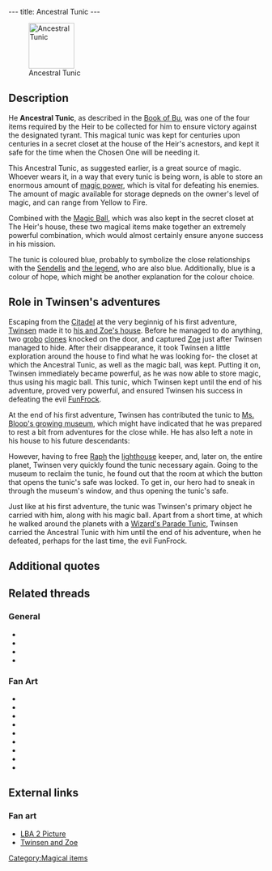 ---
title: Ancestral Tunic
---

[[Image:Tunic.gif|right|90px|thumb|Ancestral Tunic]]

{{Quote|
Quote=Tunic. With this magical symbol, you have just earned the first level of power.|
Character=Official description, Twinsen's first adventure}}

==Description==
He '''Ancestral Tunic''', as described in the [[Book of Bu]], was one of the four items required by the Heir to be collected for him to ensure victory against the designated tyrant. This magical tunic was kept for centuries upon centuries in a secret closet at the house of the Heir's acnestors, and kept it safe for the time when the Chosen One will be needing it.

This Ancestral Tunic, as suggested earlier, is a great source of magic. Whoever wears it, in a way that every tunic is being worn, is able to store an enormous amount of [[magic power]], which is vital for defeating his enemies. The amount of magic available for storage depneds on the owner's level of magic, and can range from Yellow to Fire.

Combined with the [[Magic Ball]], which was also kept in the secret closet at The Heir's house, these 
two magical items make together an extremely powerful combination, which would almost certainly ensure anyone success in his mission.

The tunic is coloured blue, probably to symbolize the close relationships with the [[Sendell|Sendells]] and [[the legend]], who are also blue. Additionally, blue is a colour of hope, which might be another explanation for the colour choice.

==Role in Twinsen's adventures==
Escaping from the [[Citadel]] at the very beginnig of his first adventure, [[Twinsen]] made it to [[Twinsen's house|his and Zoe's house]]. Before he managed to do anything, two [[grobo]] [[clones]] knocked on the door, and captured [[Zoe]] just after Twinsen managed to hide. After their disappearance, it took Twinsen a little exploration around the house to find what he was looking for- the closet at which the Ancestral Tunic, as well as the magic ball, was kept. Putting it on, Twinsen immediately became powerful, as he was now able to store magic, thus using his magic ball. This tunic, which Twinsen kept until the end of his adventure, proved very powerful, and ensured Twinsen his success in defeating the evil [[FunFrock]].

At the end of his first adventure, Twinsen has contributed the tunic to [[Miss Bloop's Private Museum|Ms. Bloop's growing museum]], which might have indicated that he was prepared to rest a bit from adventures for the close while. He has also left a note in his house to his future descendants:
{{Quote|
Quote=To my future descendants: I have lent to Miss Bloop's private museum, the Medallion and the Ancestral Tunic which rightfully belong to you.|
Character=Signed: Twinsen.}}

However, having to free [[Raph]] the [[lighthouse]] keeper, and, later on, the entire planet, Twinsen very quickly found the tunic necessary again. Going to the museum to reclaim the tunic, he found out that the room at which the button that opens the tunic's safe was locked. To get in, our hero had to sneak in through the museum's window, and thus opening the tunic's safe.

Just like at his first adventure, the tunic was Twinsen's primary object he carried with him, along with his magic ball. Apart from a short time, at which he walked around the planets with a [[Wizard's Parade Tunic]], Twinsen carried the Ancestral Tunic with him until the end of his adventure, when he defeated, perhaps for the last time, the evil FunFrock.

==Additional quotes==
{{Quote|
Quote=You've just earned the first level of Magic by finding the Tunic left for you by your ancestors. You will be able to store up magic with it.|
Character=When Twinsen found the tunic in his house}}
{{Quote|
Quote=The day will come when someone from the present or future species will rise up and say, 'This world is mine from now on, and the key to all powers belongs to me!' This day will surely come because avarice and violence harbor in the hearts of all species of the universe. If the peril on this day is too great, the Chosen One will come forth. He will rise up against the tyrant and overthrow him. He will free and reunite the people, because throughout the years, the Chosen One's ancestors will have prepared him for his victory. They will have left information and weapons in his dwelling. The Chosen One, also known as the Heir, will, however, have to gather together four magical symbols if he hopes to be victorious: the Tunic, the Book of Bu, Sendell's Medallion and a Flask of Clear Water. On the day of peril Sendell will visit the Heir in his sleep and announce the coming of the final combat. The Heir will then have to go to the Well of Sendell where the goddess will endow her powers on him!|
Character=Book of Bu}}
{{Quote|
Quote=You just found your Magic Ball! When you wear your ancestral Tunic you'll be able to bounce it at your enemies!|
Character=After Twinsen took the magic ball from his house}}
{{Quote|
Quote= You have just found your ancestral Tunic and Sendell's Medallion. By storing Magic, it will enable you to bounce your ball at your enemies. |
Character=After Twinsen took the tunic from the museum}}
{{Quote|
Quote=You can throw the Magic Ball and make it bounce in different ways: For that, you need the Tunic since it allows you to store Magic power that the Ball consumes at each throw.|
Character=Official description of the magic ball}}
{{Quote|
Quote=This Tunic, bequeathed by your ancestors, will help you store Magic power. Some is consumed each time you use a magical object, such as your ball. In order to use them, you must find enough Magic and carry it with you.|
Character=Official description of the [[Protection spell]]}}
{{Quote|
Quote=This Tunic, bequeathed by your ancestors, now gives you protection besides storing Magic. To use the shielding spell, press Enter from the Inventory. This spell consumes some Magic, just like throwing the Ball and using several other magic objects.|
Character=Official description of the [[Lightning spell]]}}

==Related threads==
===General===
* {{thread|id=9859|title=just finished LBA2, again}}
* {{thread|id=6949|title=Why?}}
* {{thread|id=6284|title=Twinsens Tunic}}
* {{thread|id=6124|title=Why?}}

===Fan Art===
* {{thread|id=11291|title=The Heir}}
* {{thread|id=11279|title=Old drawing from 2000}}
* {{thread|id=11007|title=twinsen paint image, old}}
* {{thread|id=11083|title=Twinsen, my style}}
* {{thread|id=11023|title=2-minutes twinsen"robot"}}
* {{thread|id=10891|title=Twinsen :)}}
* {{thread|id=10819|title=Twinsen want's you!}}
* {{thread|id=10812|title=Ka-meh-ha-meh.. I mean Magic ball blast}}
* {{thread|id=10751|title=Another 3D twinsen}}

==External links==
===Fan art===
* [http://www.deviantart.com/view/12986693/ LBA 2 Picture]
* [http://www.deviantart.com/view/1047280/ Twinsen and Zoe]

[[Category:Magical items]]